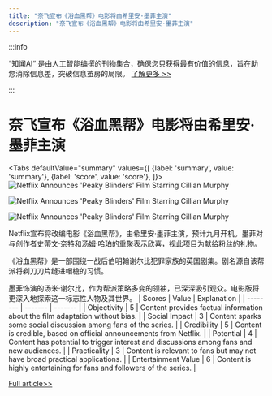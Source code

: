 ```yaml
---
title: "奈飞宣布《浴血黑帮》电影将由希里安·墨菲主演"
description: "奈飞宣布《浴血黑帮》电影将由希里安·墨菲主演"
---
```



:::info

“知闻AI“ 是由人工智能编撰的刊物集合，确保您只获得最有价值的信息，旨在助您消除信息差，突破信息茧房的局限。  [了解更多 >>](/)

:::

# 奈飞宣布《浴血黑帮》电影将由希里安·墨菲主演


<Tabs
	defaultValue="summary"
	values={[
	{label: 'summary', value: 'summary'},
	{label: 'score', value: 'score'},
]}>
<TabItem value="summary">
<img
  src="https://image.informedainews.com/2024/06/Ent-pdJ-1717638977-0.jpg"
  alt="Netflix Announces 'Peaky Blinders' Film Starring Cillian Murphy"
/>

<img
  src="https://image.informedainews.com/2024/06/Ent-art-1717638977-1.jpg"
  alt="Netflix Announces 'Peaky Blinders' Film Starring Cillian Murphy"
/>

<img
  src="https://image.informedainews.com/2024/06/Ent-jrC-1717638977-2.jpg"
  alt="Netflix Announces 'Peaky Blinders' Film Starring Cillian Murphy"
/>



Netflix宣布将改编电影《浴血黑帮》，由希里安·墨菲主演，预计九月开机。墨菲对与创作者史蒂文·奈特和汤姆·哈珀的重聚表示欣喜，视此项目为献给粉丝的礼物。

《浴血黑帮》是一部围绕一战后伯明翰谢尔比犯罪家族的英国剧集。剧名源自该帮派将剃刀刀片缝进帽檐的习惯。

墨菲饰演的汤米·谢尔比，作为帮派策略多变的领袖，已深深吸引观众。电影版将更深入地探索这一标志性人物及其世界。
</TabItem>
<TabItem value="score">
	| Scores     | Value   | Explanation |
	| -------- | ------- | ------- |
	| Objectivity  | 5    | Content provides factual information about the film adaptation without bias.    |
	| Social Impact | 3     | Content sparks some social discussion among fans of the series.    |
	| Credibility    | 5    | Content is credible, based on official announcements from Netflix.    |
	| Potential    | 4    | Content has potential to trigger interest and discussions among fans and new audiences.    |
	| Practicality    | 3    | Content is relevant to fans but may not have broad practical applications.    |
	| Entertainment Value    | 6    | Content is highly entertaining for fans and followers of the series.    |
</TabItem>
</Tabs>

[Full article>>](https://www.gcores.com/articles/182954)
